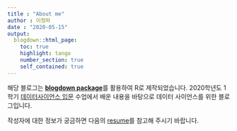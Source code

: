 ```yaml
--- 
title : "About me"
author : 이청파
date : "2020-05-15"
output: 
  blogdown::html_page:
    toc: true
    highlight: tango
    number_section: true
    self_contained: true
---  
```

 

해당 블로그는 [**blogdown package**](https://github.com/rstudio/blogdown)를 활용하여 R로 제작되었습니다. 2020학년도 1학기 [데이터사이언스 입문](https://statkclee.github.io/ds-intro-2020/) 수업에서 배운 내용을 바탕으로 데이터 사이언스를 위한 블로그입니다.

작성자에 대한 정보가 궁금하면 다음의 [resume](https://leechungpa.github.io/resume.html)를 참고해 주시기 바랍니다.
